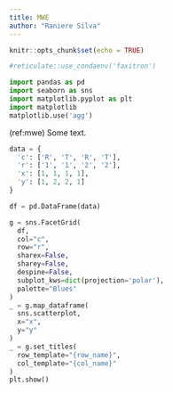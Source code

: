 ```yaml
---
title: MWE
author: "Raniere Silva"
---
```


```r
knitr::opts_chunk$set(echo = TRUE)

#reticulate::use_condaenv('faxitron')
```

```python
import pandas as pd
import seaborn as sns
import matplotlib.pyplot as plt
import matplotlib
matplotlib.use('agg')
```

(ref:mwe) Some text.

```python
data = {
  'c': ['R', 'T', 'R', 'T'],
  'r': ['1', '1', '2', '2'],
  'x': [1, 1, 1, 1],
  'y': [1, 2, 2, 1]
} 

df = pd.DataFrame(data)

g = sns.FacetGrid(
  df,
  col="c",
  row="r",
  sharex=False,
  sharey=False,
  despine=False,
  subplot_kws=dict(projection='polar'),
  palette="Blues"
)
_ = g.map_dataframe(
  sns.scatterplot,
  x="x",
  y="y"
)
_ = g.set_titles(
  row_template="{row_name}",
  col_template="{col_name}"
)
plt.show()
```
